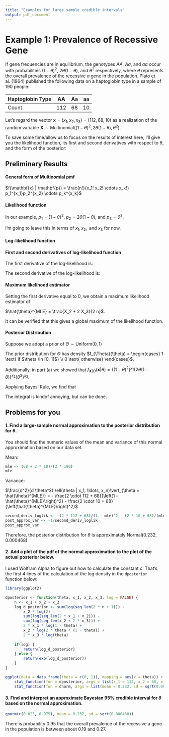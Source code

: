```yaml
---
title: "Examples for large sample credible intervals"
output: pdf_document
---
```


# Example 1: Prevalence of Recessive Gene

If gene frequencies are in equilibrium, the genotypes *AA*, *Aa*, and *aa* occur with probabilities $(1 - \theta)^2$, $2 \theta(1 - \theta)$, and $\theta^2$ respectively, where $\theta$ represents the overall prevalence of the recessive *a* gene in the population.  Plato et al. (1964) published the following data on a haptoglobin type in a sample of 190 people:

Haptoglobin Type | AA    | Aa    | aa
-----------------|-------|-------|------
Count            | 112   | 68    | 10

Let's regard the vector $\mathbf{x} = (x_1, x_2, x_3) = (112, 68, 10)$ as a realization of the random variable $\mathbf{X} \sim \text{Multinomial}\left((1 - \theta)^2, 2 \theta(1 - \theta), \theta^2\right)$.

To save some time/allow us to focus on the results of interest here, I'll give you the likelihood function, its first and second derivatives with respect to $\theta$, and the form of the posterior:

## Preliminary Results

#### General form of Multinomial pmf

$f(\mathbf{x} | \mathbf{p}) = \frac{n!}{x_1! x_2! \cdots x_k!} p_1^{x_1}p_2^{x_2} \cdots p_k^{x_k}$

#### Likelihood function

In our example, $p_1 = (1 - \theta)^2$, $p_2 = 2 \theta (1 - \theta)$, and $p_3 = \theta^2$.

\begin{align*}
\mathcal{L}(\theta | \mathbf{x}) &= f(\mathbf{x} | \theta) \\
&= \{(1 - \theta)^2\}^{x_{1}} \{ 2 \theta(1 - \theta) \}^{x_{2}} \{ \theta^2 \}^{x_{3}}
\end{align*}

I'm going to leave this in terms of $x_1, x_2, \text{ and } x_3$ for now.

#### Log-likelihood function

\begin{align*}
\ell(\theta | \mathbf{x}) &= \log[\mathcal{L}(\theta | \mathbf{x})] \\
&= \log\left[\{(1 - \theta)^2\}^{x_{1}} \{ 2 \theta(1 - \theta) \}^{x_{2}} \{ \theta^2 \}^{x_{3}}\right] \\
&= x_1 \log\{(1 - \theta)^2\} + x_2 \log \{ 2 \theta(1 - \theta) \} + x_3 \log \{ \theta^2 \}
\end{align*}

#### First and second derivatives of log-likelihood function

The first derivative of the log-likelihood is:

\begin{align*}
\frac{d}{d\theta} \ell(\theta | \mathbf{x}) = \cdots = \frac{-2 x_1 \theta}{\theta(1 - \theta)} + \frac{x_2(1 - 2 \theta)}{\theta(1 - \theta)} + \frac{2 x_3(1 - \theta)}{\theta(1 - \theta)}
\end{align*}

The second derivative of the log-likelihood is:

\begin{align*}
\frac{d^2}{d\theta^2} \ell(\theta | \mathbf{x}) = \cdots = - \frac{2 x_1 + x_2}{(1 - \theta)^2} - \frac{2 x_3 + x_2}{\theta^2}
\end{align*}

#### Maximum likelihood estimator

Setting the first derivative equal to 0, we obtain a maximum likelihood estimator of

$\hat{\theta}^{MLE} = \frac{X_2 + 2 X_3}{2 n}$.

It can be verified that this gives a global maximum of the likelihood function.

#### Posterior Distribution

Suppose we adopt a prior of $\Theta \sim \text{Uniform}(0, 1)$

The prior distribution for $\Theta$ has density $f_{\Theta}(\theta) = \begin{cases} 1 \text{ if $\theta \in [0, 1]$} \\ 0 \text{ otherwise} \end{cases}$.

Additionally, in part (a) we showed that $f_{\mathbf{X}|\Theta}(\mathbf{x} | \theta) = \{(1 - \theta)^2\}^{x_{1}} \{ 2 \theta(1 - \theta) \}^{x_{2}} \{ \theta^2 \}^{x_3}$.

Applying Bayes' Rule, we find that

\begin{align*}
f_{\Theta|\mathbf{X}}(\theta | \mathbf{x}) = \cdots = \begin{cases} c \{(1 - \theta)^2\}^{x_{1}} \{ 2 \theta(1 - \theta) \}^{x_{2}} \{ \theta^2 \}^{x_3} \text{ if $\theta \in [0, 1]$} \\ 0 \text{ otherwise} \end{cases}
\end{align*}

The integral is kindof annoying, but can be done.

## Problems for you

#### 1. Find a large-sample normal approximation to the posterior distribution for $\theta$.

You should find the numeric values of the mean and variance of this normal approximation based on our data set.

Mean:

```r
mle <- (68 + 2 * 10)/(2 * 190)
mle
```

Variance:

$\frac{d^2}{d \theta^2} \ell(\theta | x_1, \ldots, x_n)\vert_{\theta = \hat{\theta}^{MLE}} = - \frac{2 \cdot 112 + 68}{\left(1 - \hat{\theta}^{MLE}\right)^2} - \frac{2 \cdot 10 + 68}{\left(\hat{\theta}^{MLE}\right)^2}$

```r
second_deriv_loglik <- -(2 * 112 + 68)/(1 - mle)^2 - (2 * 10 + 68)/(mle^2)
post_approx_var <- -1/second_deriv_loglik
post_approx_var
```

Therefore, the posterior distribution for $\theta$ is approximately Normal$(0.232, 0.000468)$

#### 2. Add a plot of the pdf of the normal approximation to the plot of the actual posterior below.

I used Wolfram Alpha to figure out how to calculate the constant $c$.  That's the first 4 lines of the calculation of the log density in the `dposterior` function below:

```r
library(ggplot2)

dposterior <- function(theta, x_1, x_2, x_3, log = FALSE) {
    n <- x_1 + x_2 + x_3
    log_d_posterior <- sum(log(seq_len(2 * n + 1))) -
        x_2 * log(2) - 
        sum(log(seq_len(2 * x_1 + x_2))) -
        sum(log(seq_len(x_2 + 2 * x_3))) +
        2 * x_1 * log(1 - theta) +
        x_2 * log(2 * theta * (1 - theta)) +
        2 * x_3 * log(theta)
    
    if(log) {
        return(log_d_posterior)
    } else {
        return(exp(log_d_posterior))
    }
}

ggplot(data = data.frame(theta = c(0, 1)), mapping = aes(x = theta)) +
    stat_function(fun = dposterior, args = list(x_1 = 112, x_2 = 68, x_3 = 10), n = 1001) +
    stat_function(fun = dnorm, args = list(mean = 0.232, sd = sqrt(0.000468)), color = "orange")
```

#### 3. Find and interpret an approximate Bayesian 95% credible interval for $\theta$ based on the normal approximation.

```r
qnorm(c(0.025, 0.975), mean = 0.232, sd = sqrt(0.000468))
```

There is probability 0.95 that the overall prevalence of the recessive a gene in the population is between about 0.19 and 0.27.

